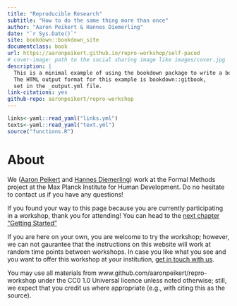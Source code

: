 ```yaml
--- 
title: "Reproducible Research"
subtitle: "How to do the same thing more than once"
author: "Aaron Peikert & Hannes Diemerling"
date: "`r Sys.Date()`"
site: bookdown::bookdown_site
documentclass: book
url: https://aaronpeikert.github.io/repro-workshop/self-paced
# cover-image: path to the social sharing image like images/cover.jpg
description: |
  This is a minimal example of using the bookdown package to write a book.
  The HTML output format for this example is bookdown::gitbook,
  set in the _output.yml file.
link-citations: yes
github-repo: aaronpeikert/repro-workshop
---
```


```r
links<-yaml::read_yaml("links.yml")
texts<-yaml::read_yaml("text.yml")
source("functions.R")
```

# About {-}

We ([Aaron Peikert](mailto:peikert@mpib-berlin.mpg.de) and [Hannes Diemerling](mailto:diemerling@mpib-berlin.mpg.de)) work at the Formal Methods project at the Max Planck Institute for Human Development.
Do no hesitate to contact us if you have any questions!

If you found your way to this page because you are currently participating in a workshop, thank you for attending!
You can head to the [next chapter "Getting Started"](./getting-started.html)

If you are here on your own, you are welcome to try the workshop; however, we can not gaurantee that the instructions on this website will work at random time points between workshops.
In case you like what you see and you want to offer this workshop at your institution, [get in touch with us]((mailto:peikert@mpib-berlin.mpg.de)).

You may use all materials from www.github.com/aaronpeikert/repro-workshop under the CC0 1.0 Universal licence unless noted otherwise; still, we expect that you credit us where appropriate (e.g., with citing this as the source).
